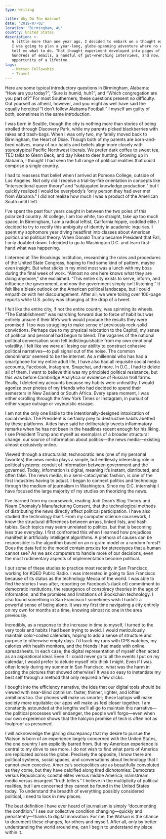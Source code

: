```yaml
---
type: writing

title: Why Do The Watson?
date: '2019-07-02'
location: 'Birmingham, AL'
country: United States
description: >-
   A little more than one year ago, I decided to embark on a thought experiment.
   I was going to plan a year-long, globe-spanning adventure where no one could
   tell me what to do. That thought experiment developed into pages of writing,
   hundreds of emails, a handful of gut-wrenching interviews, and now, the
   opportunity of a lifetime.
tags:
   - Watson Fellowship
   - Travel
---
```


Here are some typical introductory questions in Birmingham, Alabama: “How are
you today?”, “Sure is humid, huh?”, and “Which congregation are you part of?”
For most Southerners, these questions present no difficulty. Out yourself as
atheist, however, and you might as well have said the equally heretical “I don’t
follow Alabama Football.” I myself am guilty of both, sometimes in the same
introduction.

I was born in Seattle, though the city is nothing more than stories of being
strolled through Discovery Park, while my parents picked blackberries with rakes
and trash-bags. When I was only two, my family moved back to Birmingham, the
Heart of Dixie. Though both of my parents are born-and-bred natives, many of our
habits and beliefs align more closely with stereotypical Pacific Northwest
liberals. We prefer dark coffee to sweet tea, TED talks to Glenn Beck, and day
hikes to deer hunting. Growing up in Alabama, I thought I had seen the full
range of political realities that could comprise a single country.

I had to reassess that belief when I arrived at Pomona College, outside of Los
Angeles. Not only did I receive a trial-by-fire orientation in concepts like
“intersectional queer theory” and “subjugated knowledge production,” but I
quickly realized I would be everybody’s “only person they had ever met from
Alabama.” I did not realize how much I was a product of the American South until
I left.

I’ve spent the past four years caught in between the two poles of this polarized
country. At college, I am too white, too straight, take up too much space. In
Birmingham, I am a radical leftist, California hippie, coddled elite. I decided
to try to rectify this ambiguity of identity in academic inquiries. I spent my
sophomore year diving headfirst into classes about American politics and
political theory. When Donald Trump became President that Fall, I only doubled
down. I decided to go to Washington D.C. and learn first-hand what was
happening.

I interned at The Brookings Institution, researching the rules and procedures of
the United State Congress, hoping to find some kind of pattern, maybe even
insight. But what sticks in my mind most was a lunch with my boss during the
final week of work. “Almost no one here knows what they are doing anymore,” she
exclaimed. “This entire city exists to serve, inform, and influence the
government, and now the government simply isn’t listening.” It felt like a bleak
outlook on the American political landscape, but I could empathize with her
discouragement. After all, we were toiling over 100-page reports while U.S.
policy was changing at the drop of a tweet.

I felt like the entire city, if not the entire country, was spinning its wheels.
“The Establishment” was marching forward due to force of habit but was entirely
unsure if their life’s work would produce the results they were promised. I too
was struggling to make sense of previously rock-solid convictions. Perhaps due
to my physical relocation to the Capitol, my sense of political and personal had
begun to blend. The vagaries of the national political conversation soon felt
indistinguishable from my own emotional volatility. I felt like we were all
losing our ability to construct cohesive political narratives—to pull signal out
of the noise. The common denominator seemed to be the internet. As a millennial
who has had a smartphone for my entire adult life, I have also had all requisite
social media accounts, Facebook, Instagram, Snapchat, and more. In D.C., I had
to delete all of them. I want to believe this was my principled political
resistance, but this was before Cambridge Analytica or evidence of Russian troll
farms. Really, I deleted my accounts because my habits were unhealthy. I would
agonize over photos of my friends who had decided to spend their semesters in
New Zealand or South Africa. Every spare moment, I was either scrolling through
the New York Times or Instagram, in pursuit of either vogue outrage or
voyeuristic escape.

I am not the only one liable to the intentionally-designed intoxication of
social media. The President is certainly prey to destructive habits abetted by
these platforms. Aides have said he deliberately tweets inflammatory remarks
when he has not been in the headlines recent enough for his liking. I see
President Trump and myself as exemplars of a broader structural change: our
source of information about politics—the news media—existing almost exclusively
online.

Viewed through a structuralist, technocratic lens (one of my personal favorites)
the news media plays a simple, but endlessly interesting role in political
systems: conduit of information between government and the governed. Today,
information is digital, meaning it’s instant, distributed, and often fake. The
news media, in a semi-cataclysmic fashion, is one of the first industries having
to adjust. I began to connect politics and technology through the medium of
journalism in Washington. Since my D.C. internship I have focused the large
majority of my studies on theorizing the news.

I’ve learned from my coursework, reading Jodi Dean’s Blog Theory and Noam
Chomsky’s Manufacturing Consent, that the technological methods of distributing
the news directly affect political participation. I have also studied the
technology itself. From my computer science coursework, I know the structural
differences between arrays, linked lists, and hash tables. Such topics may seem
unrelated to politics, but that is becoming less true everyday. I first
confronted this when I learned how prejudices manifest in artificially
intelligent algorithms. A plethora of causes can be responsible: is the
algorithm based on an n-gram model or a random forest? Does the data fed to the
model contain proxies for stereotypes that a human cannot see? As we ask
computers to handle more of our decisions, even the most rudimentary aspects of
implementation become political.

I put some of these studies to practice most recently in San Francisco, working
for KQED Public Radio. I was interested in going to San Francisco because of its
status as the technology Mecca of the world. I was able to find the stories I
was after, reporting on Facebook’s (lack of) commitment to democratic
institutions, the resurgence of conspiracy theories in the age of information,
and the promises and limitations of Blockchain technology. I also found
something in San Francisco I sometimes wish I hadn’t: a powerful sense of being
alone. It was my first time navigating a city entirely on my own for months at a
time, knowing almost no one in the area previously.

Incredibly, as a response to the increase in time to myself, I turned to the
very tools and habits I had been trying to avoid. I would meticulously maintain
color-coded calendars, hoping to add a sense of structure and purpose to
otherwise empty days. I’d track my runs with GPS watches, my calories with
health monitors, and the friends I had made with online spreadsheets. In each
case, the digital representation of myself often acted as an aspirational ideal.
Even if I could never go to all the events I put on my calendar, I would prefer
to delude myself into think I might. Even if I was often lonely during my summer
in San Francisco, what was the harm in posting the pictures that showed
otherwise? It was so easy to instantiate my best self through a method that only
required a few clicks.

I bought into the efficiency narrative, the idea that our digital tools should
be viewed with near-blind optimism: faster, thinner, lighter, and loftier
ambitions too. Our phones will make us smarter; these laptops will make society
more equitable; our apps will make us feel closer together. I am constantly
astounded at the lengths we’ll all go to maintain this narrative—the political
processes we’ll endanger, the people we’ll forgo—even when our own experience
shows that the halcyon promise of tech is often not as foolproof as presumed.

I will acknowledge the glaring discrepancy that my desire to pursue the Watson
is born of an experience largely concerned with the United States, the one
country I am explicitly barred from. But my American experience is central to my
drive to see more. I do not wish to find what parts of America are replicated
across the globe. Precisely the opposite, I know there are political systems,
social spaces, and conversations about technology that I cannot even conceive.
America’s sociopolitics are as beautifully convoluted as they come, but they
have calcified along tired dichotomies: Democrats versus Republicans; coastal
elites versus middle America; mainstream media versus insurgent “truth tellers.”
I believe in the multiplicity of political realities, but I am concerned they
cannot be found in the United States today. To understand the breadth of
everything possibly considered political, I need to look in new places.

The best definition I have ever heard of journalism is simply “documenting the
condition.” I see our collective condition changing—quickly and
persistently—thanks to digital innovation. For me, the Watson is the chance to
document these changes, for others and myself. After all, only by better
understanding the world around me, can I begin to understand my place within it.

